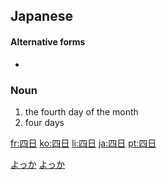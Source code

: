 ==Japanese==
{{ja-kanjitab|四|日}}

====Alternative forms====
* {{l|ja|４日}}

===Noun===
{{ja-noun|よっか}}

# the fourth day of the month
# four days

[[Category:ja:Time|よっか]]
[[Category:Japanese basic words|よっか]]

[[fr:四日]]
[[ko:四日]]
[[li:四日]]
[[ja:四日]]
[[pt:四日]]